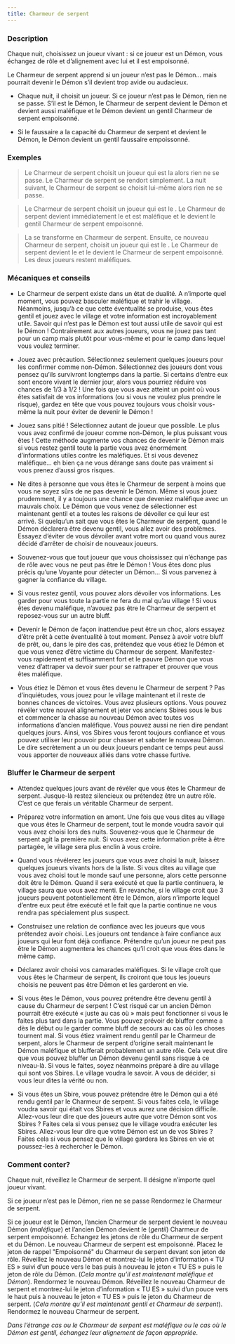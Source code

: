 ```yaml
---
title: Charmeur de serpent
---
```



<Role CHARMEUR_DE_SERPENT header />

### Description

Chaque nuit, choisissez un joueur vivant : si ce joueur est un Démon, vous échangez de rôle et d’alignement avec lui et il est empoisonné.

Le Charmeur de serpent apprend si un joueur n’est pas le Démon… mais pourrait devenir le Démon s’il devient trop avide ou audacieux.

-	Chaque nuit, il choisit un joueur. Si ce joueur n’est pas le Démon, rien ne se passe. S’il est le Démon, le Charmeur de serpent devient le Démon et devient aussi maléfique et le Démon devient un gentil Charmeur de serpent empoisonné.

-	Si le faussaire a la capacité du Charmeur de serpent et devient le Démon, le Démon devient un gentil faussaire empoissonné. 

### Exemples  

> Le Charmeur de serpent choisit un joueur qui est la <Role VIEILLE_CHOUETTE /> alors rien ne se passe. Le Charmeur de serpent se rendort simplement. La nuit suivant, le Charmeur de serpent se choisit lui-même alors rien ne se passe.

> Le Charmeur de serpent choisit un joueur qui est le <Role VIGORMORTIS />. Le Charmeur de serpent devient immédiatement le <Role VIGORMORTIS /> et est maléfique et le <Role VIGORMORTIS /> devient le gentil Charmeur de serpent empoisonné.

> La <Role VIEILLE_CHOUETTE /> se transforme en Charmeur de serpent. Ensuite, ce nouveau Charmeur de serpent, choisit un joueur qui est le <Role FANG_GU />. Le Charmeur de serpent devient le <Role FANG_GU /> et le <Role FANG_GU /> devient le Charmeur de serpent empoisonné. Les deux joueurs restent maléfiques.

### Mécaniques et conseils

- Le Charmeur de serpent existe dans un état de dualité. A n’importe quel moment, vous pouvez basculer maléfique et trahir le village. Néanmoins, jusqu’à ce que cette éventualité se produise, vous êtes gentil et jouez avec le village et votre information est incroyablement utile. Savoir qui n’est pas le Démon est tout aussi utile de savoir qui est le Démon ! Contrairement aux autres joueurs, vous ne jouez pas tant pour un camp mais plutôt pour vous-même et pour le camp dans lequel vous voulez terminer.

- Jouez avec précaution. Sélectionnez seulement quelques joueurs pour les confirmer comme non-Démon. Sélectionnez des joueurs dont vous pensez qu’ils survivront longtemps dans la partie. Si certains d’entre eux sont encore vivant le dernier jour, alors vous pourriez réduire vos chances de 1/3 à 1/2 ! Une fois que vous avez atteint un point où vous êtes satisfait de vos informations (ou si vous ne voulez plus prendre le risque), gardez en tête que vous pouvez toujours vous choisir vous-même la nuit pour éviter de devenir le Démon !

- Jouez sans pitié ! Sélectionnez autant de joueur que possible. Le plus vous avez confirmé de joueur comme non-Démon, le plus puissant vous êtes ! Cette méthode augmente vos chances de devenir le Démon mais si vous restez gentil toute la partie vous avez énormément d’informations utiles contre les maléfiques. Et si vous devenez maléfique… eh bien ça ne vous dérange sans doute pas vraiment si vous prenez d’aussi gros risques.

- Ne dites à personne que vous êtes le Charmeur de serpent à moins que vous ne soyez sûrs de ne pas devenir le Démon. Même si vous jouez prudemment, il y a toujours une chance que deveniez maléfique avec un mauvais choix. Le Démon que vous venez de sélectionner est maintenant gentil et a toutes les raisons de dévoiler ce qui leur est arrivé. Si quelqu’un sait que vous êtes le Charmeur de serpent, quand le Démon déclarera être devenu gentil, vous allez avoir des problèmes. Essayez d’éviter de vous dévoiler avant votre mort ou quand vous aurez décidé d’arrêter de choisir de nouveaux joueurs.

- Souvenez-vous que tout joueur que vous choississez qui n’échange pas de rôle avec vous ne peut pas être le Démon ! Vous êtes donc plus précis qu’une Voyante pour détecter un Démon… Si vous parvenez à gagner la confiance du village.

- Si vous restez gentil, vous pouvez alors dévoiler vos informations. Les garder pour vous toute la partie ne fera du mal qu’au village ! Si vous êtes devenu maléfique, n’avouez pas être le Charmeur de serpent et reposez-vous sur un autre bluff.

- Devenir le Démon de façon inattendue peut être un choc, alors essayez d’être prêt à cette éventualité à tout moment. Pensez à avoir votre bluff de prêt, ou, dans le pire des cas, prétendez que vous étiez le Démon et que vous venez d’être victime du Charmeur de serpent. Manifestez-vous rapidement et suffisamment fort et le pauvre Démon que vous venez d’attraper va devoir suer pour se rattraper et prouver que vous êtes maléfique.

- Vous étiez le Démon et vous êtes devenu le Charmeur de serpent ? Pas d’inquiétudes, vous jouez pour le village maintenant et il reste de bonnes chances de victoires. Vous avez plusieurs options. Vous pouvez révéler votre nouvel alignement et jeter vos anciens Sbires sous le bus et commencer la chasse au nouveau Démon avec toutes vos informations d’ancien maléfique. Vous pouvez aussi ne rien dire pendant quelques jours. Ainsi, vos Sbires vous feront toujours confiance et vous pouvez utiliser leur pouvoir pour chasser et saboter le nouveau Démon. Le dire secrètement a un ou deux joueurs pendant ce temps peut aussi vous apporter de nouveaux alliés dans votre chasse furtive.

### Bluffer le Charmeur de serpent

- Attendez quelques jours avant de révéler que vous êtes le Charmeur de serpent. Jusque-là restez silencieux ou prétendez être un autre rôle. C’est ce que ferais un véritable Charmeur de serpent.

- Préparez votre information en amont. Une fois que vous dites au village que vous êtes le Charmeur de serpent, tout le monde voudra savoir qui vous avez choisi lors des nuits. Souvenez-vous que le Charmeur de serpent agit la première nuit. Si vous avez cette information prête à être partagée, le village sera plus enclin à vous croire. 

- Quand vous révélerez les joueurs que vous avez choisi la nuit, laissez quelques joueurs vivants hors de la liste. Si vous dites au village que vous avez choisi tout le monde sauf une personne, alors cette personne doit être le Démon. Quand il sera exécuté et que la partie continuera, le village saura que vous avez menti. En revanche, si le village croit que 3 joueurs peuvent potentiellement être le Démon, alors n’importe lequel d’entre eux peut être exécuté et le fait que la partie continue ne vous rendra pas spécialement plus suspect.

- Construisez une relation de confiance avec les joueurs que vous prétendez avoir choisi. Les joueurs ont tendance à faire confiance aux joueurs qui leur font déjà confiance. Prétendre qu’un joueur ne peut pas être le Démon augmentera les chances qu’il croit que vous êtes dans le même camp.

- Déclarez avoir choisi vos camarades maléfiques. Si le village croît que vous êtes le Charmeur de serpent, ils croiront que tous les joueurs choisis ne peuvent pas être Démon et les garderont en vie.

- Si vous êtes le Démon, vous pouvez prétendre être devenu gentil à cause du Charmeur de serpent ! C’est risqué car un ancien Démon pourrait être exécuté « juste au cas où » mais peut fonctionner si vous le faites plus tard dans la partie. Vous pouvez prévoir de bluffer comme a dès le début ou le garder comme bluff de secours au cas où les choses tournent mal. Si vous étiez vraiment rendu gentil par le Charmeur de serpent, alors le Charmeur de serpent d’origine serait maintenant le Démon maléfique et blufferait probablement un autre rôle. Cela veut dire que vous pouvez bluffer un Démon devenu gentil sans risque à ce niveau-là. Si vous le faites, soyez néanmoins préparé à dire au village qui sont vos Sbires. Le village voudra le savoir. A vous de décider, si vous leur dites la vérité ou non.

- Si vous êtes un Sbire, vous pouvez prétendre être le Démon qui a été rendu gentil par le Charmeur de serpent. Si vous faites cela, le village voudra savoir qui était vos Sbires et vous aurez une décision difficile. Allez-vous leur dire que des joueurs autre que votre Démon sont vos Sbires ? Faites cela si vous pensez que le village voudra exécuter les Sbires. Allez-vous leur dire que votre Démon est un de vos Sbires ? Faites cela si vous pensez que le village gardera les Sbires en vie et poussez-les à rechercher le Démon.

### Comment conter?

Chaque nuit, réveillez le Charmeur de serpent. Il désigne n’importe quel joueur vivant.

Si ce joueur n’est pas le Démon, rien ne se passe Rendormez le Charmeur de serpent.

Si ce joueur est le Démon, l’ancien Charmeur de serpent devient le nouveau Démon (_maléfique_) et l’ancien Démon devient le (_gentil_) Charmeur de serpent empoisonné. Echangez les jetons de rôle du Charmeur de serpent et du Démon. Le nouveau Charmeur de serpent est empoisonné. Placez le jeton de rappel "Empoisonné" du Charmeur de serpent devant son jeton de rôle. Réveillez le nouveau Démon et montrez-lui le jeton d’information « TU ES » suivi d’un pouce vers le bas puis à nouveau le jeton « TU ES » puis le jeton de rôle du Démon. (_Cela montre qu’il est maintenant maléfique et Démon_). Rendormez le nouveau Démon. Réveillez le nouveau Charmeur de serpent et montrez-lui le jeton d’information « TU ES » suivi d’un pouce vers le haut puis à nouveau le jeton « TU ES » puis le jeton du Charmeur de serpent. (_Cela montre qu’il est maintenant gentil et Charmeur de serpent_). Rendormez le nouveau Charmeur de serpent.

_Dans l’étrange cas ou le Charmeur de serpent est maléfique ou le cas où le Démon est gentil, échangez leur alignement de façon appropriée_. 
